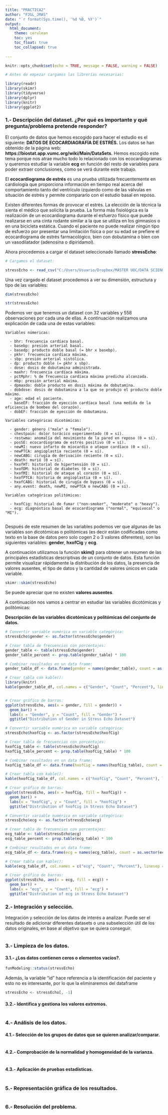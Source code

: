 ```yaml
---
title: "PRACTICA2"
author: "FJGL_JMAS"
date: "`r format(Sys.time(), '%d %B, %Y')`"
output:
  html_document:
    theme: cerulean
    toc: yes
    toc_float: true
    toc_collapsed: true
  
---
```


```r
knitr::opts_chunk$set(echo = TRUE, message = FALSE, warning = FALSE)
```


```r

# Antes de empezar cargamos las librerías necesarias:

library(readr)
library(skimr)
library(tidyverse)
library(dplyr)
library(knitr)
library(ggplot2)

```


### 1.- Descripción del dataset. ¿Por qué es importante y qué pregunta/problema pretende responder?

El conjunto de datos que hemos escogido para hacer el estudio es el siguiente: **DATOS DE ECOCARDIAGRAFÍA DE ESTRÉS.** Los datos se han obtenido de la página web: **https://biostat.app.vumc.org/wiki/Main/DataSets.** 
Hemos escogido este tema porque nos atrae mucho todo lo relacionado con los ecocardiogramas y queremos estudiar la variable **ecg** en función del resto de variables para poder extraer conclusiones, como se verá durante este trabajo.

El **ecocardiograma de estrés** es una prueba utilizada frecuentemente en cardiología que proporciona información en tiempo real acerca del comportamiento tanto del ventrículo izquierdo como de las válvulas en situación de estrés y permite compararlo con el estudio basal en reposo.

Existen diferentes formas de provocar el estrés. La elección de la técnica la sienta el médico que solicita la prueba. La forma más fisiológica es la realización de un ecocardiograma durante el esfuerzo físico que puede realizarse en una cinta rodante similar a la que se utiliza en los gimnasios o en una bicicleta estática. Cuando el paciente no puede realizar ningún tipo de esfuerzo por presentar una limitación física o por su edad se prefiere el ecocardiograma de estrés farmacológico, bien con dobutamina o bien con un vasodilatador (adenosina o dipiridamol).

Ahora procedemos a cargar el dataset seleccionado llamado **stressEcho**:

```r

# Cargamos el dataset:

stressEcho <- read_csv("C:/Users/Usuario/Dropbox/MASTER UOC/DATA SCIENCE/SEMESTRE 1/TIPOLOGIA DATOS/4_PRACTICA 2/PRACTICA 2/dataset/stressEcho.csv")

```

Una vez cargado el dataset procedemos a ver su dimensión, estructura y tipo de las variables:

```r

dim(stressEcho)

str(stressEcho)

```

Podemos ver que tenemos un dataset con 32 variables y 558 observaciones por cada una de ellas. A continuación realizamos una explicación de cada una de estas variables:

    Variables númericas:

      - bhr: frecuencia cardíaca basal.
      - basebp: presión arterial basal.
      - basedp: producto doble basal (= bhr x basebp).
      - pkhr: frecuencia cardíaca máxima.
      - sbp: presión arterial sistólica. 
      - dp: producto doble (= pkhr x sbp). 
      - dose: dosis de dobutamina administrada. 
      - maxhr: frecuencia cardíaca máxima. 
      - pctMphr: % de frecuencia cardíaca máxima predicha alcanzada.
      - mbp: presión arterial máxima. 
      - dpmaxdo: doble producto en dosis máxima de dobutamina.
      - dobdose: dosis de dobutamina a la que se produjo el producto doble máximo. 
      - age: edad el paciente. 
      - baseEF: fracción de eyección cardíaca basal (una medida de la eficiencia de bombeo del corazón). 
      - dobEF: fracción de eyección de dobutamina. 
      
    Variables categóricas dicotómicas:
    
      - gender: género ("male" o "female").
      - chestpain: dolor torácico experimentado (0 = sí). 
      - restwma: anomalía del movimiento de la pared en reposo (0 = sí). 
      - posSE: ecocardiograma de estrés positivo (0 = sí). 
      - newMI: nuevo infarto de miocardio o ataque cardíaco (0 = sí).
      - newPTCA: angioplastia reciente (0 = sí). 
      - newCABG: cirugía de derivación reciente (0 = sí).
      - death: murió (0 = sí). 
      - hxofHT: historial de hipertensión (0 = sí). 
      - hxofDM: historial de diabetes (0 = sí). 
      - hxofMI: historial de ataque al corazón (0 = sí). 
      - hxofPTCA: historia de angioplastia (0 = sí). 
      - hxofCABG: historial de cirugía de bypass (0 = sí). 
      - any.event: death, newMI, newPTCA o newCABG (0 = sí). 
      
    Variables categóricas politómicas:
    
      - hxofCig: historial de fumar ("non-smoker", "moderate" o "heavy").    
      - ecg: diagnóstico basal de ecocardiograma ("normal", "equivocal" o "MI").
      
Después de este resumen de las variables podemos ver que algunas de las variables son dicotómicas o politómicas (es decir están codificadas como texto en la base de datos pero solo cogen 2 o 3 valores diferentes), son las siguientes variables: **gender**, **hxofCig** y **ecg**.

A continuación utilizamos la función **skim()** para obtener un resumen de las principales estadísticas descriptivas de un conjunto de datos. Esta función permite visualizar rápidamente la distribución de los datos, la presencia de valores ausentes, el tipo de datos y la cantidad de valores únicos en cada variable.

```r

skimr::skim(stressEcho)

```

Se puede apreciar que no existen **valores ausentes**.

A continuación nos vamos a centrar en estudiar las variables dicotómicas y politómicas:


**Descripción de las variables dicotómicas y politómicas del conjunto de datos.**  

```r

# Convertir variable numérica en variable categórica:
stressEcho$gender <- as.factor(stressEcho$gender)

# Crear tabla de frecuencias con porcentajes:
gender_table <- table(stressEcho$gender)
gender_table_percent <- prop.table(gender_table) * 100

# Combinar resultados en un data frame:
gender_table_df <- data.frame(gender = names(gender_table), count = as.vector(gender_table), percent = as.vector(gender_table_percent))

# Crear tabla con kable():
library(knitr)
kable(gender_table_df, col.names = c("Gender", "Count", "Percent"), linesep = "solid")


# Crear gráfico de barras:
ggplot(stressEcho, aes(x = gender, fill = gender)) +
  geom_bar() +
  labs(x = "Gender", y = "Count", fill = "Gender") +
  ggtitle("Distribution of Gender in Stress Echo Dataset")

```



```r

# Convertir variable numérica en variable categórica:
stressEcho$hxofCig <- as.factor(stressEcho$hxofCig)

# Crear tabla de frecuencias con porcentajes:
hxofCig_table <- table(stressEcho$hxofCig)
hxofCig_table_percent <- prop.table(hxofCig_table) * 100

# Combinar resultados en un data frame:
hxofCig_table_df <- data.frame(hxofCig = names(hxofCig_table), count = as.vector(hxofCig_table), percent = as.vector(hxofCig_table_percent))

# Crear tabla con kable():
kable(hxofCig_table_df, col.names = c("hxofCig", "Count", "Percent"), linesep = "solid")

# Crear gráfico de barras:
ggplot(stressEcho, aes(x = hxofCig, fill = hxofCig)) +
  geom_bar() +
  labs(x = "hxofCig", y = "Count", fill = "hxofCig") +
  ggtitle("Distribution of hxofCig in Stress Echo Dataset")

```



```r

# Convertir variable numérica en variable categórica:
stressEcho$ecg <- as.factor(stressEcho$ecg)

# Crear tabla de frecuencias con porcentajes:
ecg_table <- table(stressEcho$ecg)
ecg_table_percent <- prop.table(ecg_table) * 100

# Combinar resultados en un data frame:
ecg_table_df <- data.frame(ecg = names(ecg_table), count = as.vector(ecg_table), percent = as.vector(ecg_table_percent))

# Crear tabla con kable():
kable(ecg_table_df, col.names = c("ecg", "Count", "Percent"), linesep = "solid")

# Crear gráfico de barras:
ggplot(stressEcho, aes(x = ecg, fill = ecg)) +
  geom_bar() +
  labs(x = "ecg", y = "Count", fill = "ecg") +
  ggtitle("Distribution of ecg in Stress Echo Dataset")

```


### 2.- Integración y selección.

Integración y selección de los datos de interés a analizar. Puede ser el resultado de adicionar diferentes datasets o una subselección útil de los datos originales, en base al objetivo que se quiera conseguir.



```r



```


### 3.- Limpieza de los datos.

#### 3.1.- ¿Los datos contienen ceros o elementos vacíos?.


```r


funModeling::status(stressEcho)

```
Además, la variable “id” hace referencia a la identificación del paciente y esto no es interesante, por lo que la eliminaremos del dataframe

```r

stressEcho <- stressEcho[, -1]

```


#### 3.2.- Identifica y gestiona los valores extremos.


```r



```


### 4.- Análisis de los datos.

#### 4.1.- Selección de los grupos de datos que se quieren analizar/comparar.


```r



```


#### 4.2.- Comprobación de la normalidad y homogeneidad de la varianza.


```r



```


#### 4.3.- Aplicación de pruebas estadísticas.


```r



```


### 5.- Representación gráfica de los resultados.


```r



```


### 6.- Resolución del problema.


```r



```










